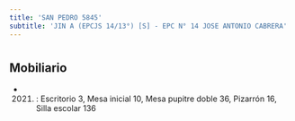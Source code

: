 ```yaml
---
title: 'SAN PEDRO 5845'
subtitle: 'JIN A (EPCJS 14/13°) [S] - EPC N° 14 JOSE ANTONIO CABRERA'
---
```


#


## Mobiliario

*  (2021) : Escritorio 3, Mesa inicial 10, Mesa pupitre doble 36, Pizarrón 16, Silla escolar 136 



